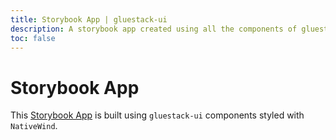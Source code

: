 ```yaml
---
title: Storybook App | gluestack-ui
description: A storybook app created using all the components of gluestack-ui styled with NativeWind
toc: false
---
```




<Meta title="with-nativewind/Apps/Storybook App" />

# Storybook App

This [Storybook App](https://storybook-v2.gluestack.io/?path=/story/stories-accordion--accordion) is built using `gluestack-ui` components styled with `NativeWind`.

<Responsiveness />

